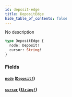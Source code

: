 ```yaml
---
id: deposit-edge
title: DepositEdge
hide_table_of_contents: false
---
```



No description

```graphql
type DepositEdge {
  node: Deposit!
  cursor: String!
}
```


### Fields

#### [`node`](#) ([`Deposit!`](/docs/testnet/graphql/objects/deposit))




#### [`cursor`](#) ([`String!`](/docs/testnet/graphql/scalars/string))






